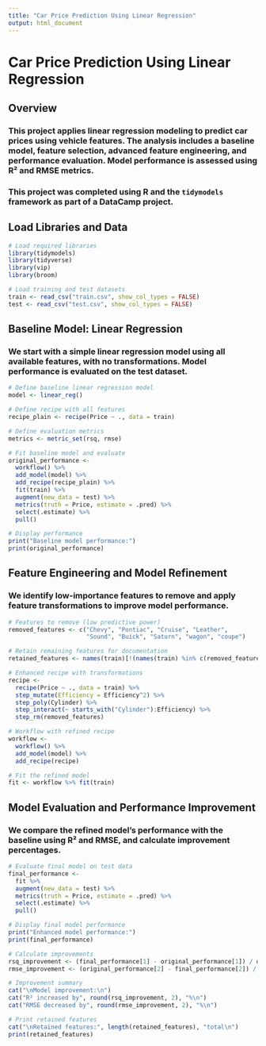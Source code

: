 ---
title: "Car Price Prediction Using Linear Regression"
output: html_document
---

# Car Price Prediction Using Linear Regression

## Overview
### This project applies linear regression modeling to predict car prices using vehicle features. The analysis includes a baseline model, feature selection, advanced feature engineering, and performance evaluation. Model performance is assessed using R² and RMSE metrics.
### This project was completed using R and the `tidymodels` framework as part of a DataCamp project.

## Load Libraries and Data

```{r}
# Load required libraries
library(tidymodels)
library(tidyverse)
library(vip)
library(broom)

# Load training and test datasets
train <- read_csv("train.csv", show_col_types = FALSE)
test <- read_csv("test.csv", show_col_types = FALSE)
```

## Baseline Model: Linear Regression
### We start with a simple linear regression model using all available features, with no transformations. Model performance is evaluated on the test dataset.

```{r}
# Define baseline linear regression model
model <- linear_reg()

# Define recipe with all features
recipe_plain <- recipe(Price ~ ., data = train)

# Define evaluation metrics
metrics <- metric_set(rsq, rmse)

# Fit baseline model and evaluate
original_performance <- 
  workflow() %>%  
  add_model(model) %>%  
  add_recipe(recipe_plain) %>%  
  fit(train) %>%  
  augment(new_data = test) %>%  
  metrics(truth = Price, estimate = .pred) %>%  
  select(.estimate) %>%  
  pull()

# Display performance
print("Baseline model performance:")
print(original_performance)
```

## Feature Engineering and Model Refinement
### We identify low-importance features to remove and apply feature transformations to improve model performance.

```{r}
# Features to remove (low predictive power)
removed_features <- c("Chevy", "Pontiac", "Cruise", "Leather", 
                      "Sound", "Buick", "Saturn", "wagon", "coupe")

# Retain remaining features for documentation
retained_features <- names(train)[!(names(train) %in% c(removed_features, "Price"))]

# Enhanced recipe with transformations
recipe <- 
  recipe(Price ~ ., data = train) %>%  
  step_mutate(Efficiency = Efficiency^2) %>%  
  step_poly(Cylinder) %>%  
  step_interact(~ starts_with("Cylinder"):Efficiency) %>%  
  step_rm(removed_features)

# Workflow with refined recipe
workflow <- 
  workflow() %>%  
  add_model(model) %>%  
  add_recipe(recipe)

# Fit the refined model
fit <- workflow %>% fit(train)
```

## Model Evaluation and Performance Improvement
### We compare the refined model's performance with the baseline using R² and RMSE, and calculate improvement percentages.

```{r}
# Evaluate final model on test data
final_performance <- 
  fit %>%  
  augment(new_data = test) %>%  
  metrics(truth = Price, estimate = .pred) %>%  
  select(.estimate) %>%  
  pull()

# Display final model performance
print("Enhanced model performance:")
print(final_performance)

# Calculate improvements
rsq_improvement <- (final_performance[1] - original_performance[1]) / original_performance[1] * 100
rmse_improvement <- (original_performance[2] - final_performance[2]) / original_performance[2] * 100

# Improvement summary
cat("\nModel improvement:\n")
cat("R² increased by", round(rsq_improvement, 2), "%\n")
cat("RMSE decreased by", round(rmse_improvement, 2), "%\n")

# Print retained features
cat("\nRetained features:", length(retained_features), "total\n")
print(retained_features)
```
